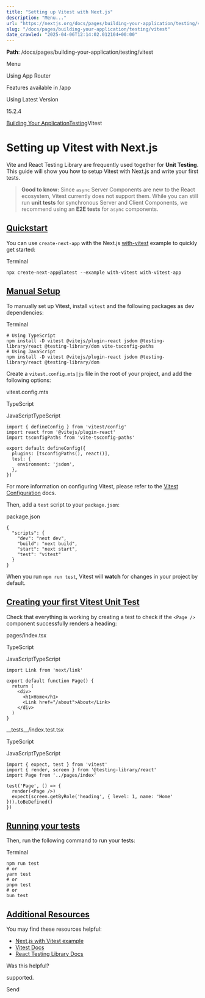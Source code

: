 ---
title: "Setting up Vitest with Next.js"
description: "Menu..."
url: "https://nextjs.org/docs/pages/building-your-application/testing/vitest"
slug: "/docs/pages/building-your-application/testing/vitest"
date_crawled: "2025-04-06T12:14:02.012104+00:00"
---

**Path**: /docs/pages/building-your-application/testing/vitest

Menu

Using App Router

Features available in /app

Using Latest Version

15.2.4

[Building Your Application](/docs/pages/building-your-application)[Testing](/docs/pages/building-your-application/testing)Vitest

# Setting up Vitest with Next.js

Vite and React Testing Library are frequently used together for **Unit Testing**. This guide will show you how to setup Vitest with Next.js and write your first tests.

> **Good to know:** Since `async` Server Components are new to the React ecosystem, Vitest currently does not support them. While you can still run **unit tests** for synchronous Server and Client Components, we recommend using an **E2E tests** for `async` components.

## [Quickstart](#quickstart)

You can use `create-next-app` with the Next.js [with-vitest](https://github.com/vercel/next.js/tree/canary/examples/with-vitest) example to quickly get started:

Terminal

```
npx create-next-app@latest --example with-vitest with-vitest-app
```

## [Manual Setup](#manual-setup)

To manually set up Vitest, install `vitest` and the following packages as dev dependencies:

Terminal

```
# Using TypeScript
npm install -D vitest @vitejs/plugin-react jsdom @testing-library/react @testing-library/dom vite-tsconfig-paths
# Using JavaScript
npm install -D vitest @vitejs/plugin-react jsdom @testing-library/react @testing-library/dom
```

Create a `vitest.config.mts|js` file in the root of your project, and add the following options:

vitest.config.mts

TypeScript

JavaScriptTypeScript

```
import { defineConfig } from 'vitest/config'
import react from '@vitejs/plugin-react'
import tsconfigPaths from 'vite-tsconfig-paths'
 
export default defineConfig({
  plugins: [tsconfigPaths(), react()],
  test: {
    environment: 'jsdom',
  },
})
```

For more information on configuring Vitest, please refer to the [Vitest Configuration](https://vitest.dev/config/#configuration) docs.

Then, add a `test` script to your `package.json`:

package.json

```
{
  "scripts": {
    "dev": "next dev",
    "build": "next build",
    "start": "next start",
    "test": "vitest"
  }
}
```

When you run `npm run test`, Vitest will **watch** for changes in your project by default.

## [Creating your first Vitest Unit Test](#creating-your-first-vitest-unit-test)

Check that everything is working by creating a test to check if the `<Page />` component successfully renders a heading:

pages/index.tsx

TypeScript

JavaScriptTypeScript

```
import Link from 'next/link'
 
export default function Page() {
  return (
    <div>
      <h1>Home</h1>
      <Link href="/about">About</Link>
    </div>
  )
}
```

\_\_tests\_\_/index.test.tsx

TypeScript

JavaScriptTypeScript

```
import { expect, test } from 'vitest'
import { render, screen } from '@testing-library/react'
import Page from '../pages/index'
 
test('Page', () => {
  render(<Page />)
  expect(screen.getByRole('heading', { level: 1, name: 'Home' })).toBeDefined()
})
```

## [Running your tests](#running-your-tests)

Then, run the following command to run your tests:

Terminal

```
npm run test
# or
yarn test
# or
pnpm test
# or
bun test
```

## [Additional Resources](#additional-resources)

You may find these resources helpful:

* [Next.js with Vitest example](https://github.com/vercel/next.js/tree/canary/examples/with-vitest)
* [Vitest Docs](https://vitest.dev/guide/)
* [React Testing Library Docs](https://testing-library.com/docs/react-testing-library/intro/)

Was this helpful?

supported.

Send